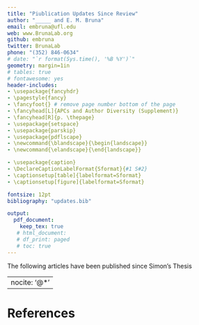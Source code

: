 ```yaml
---
title: "Piublication Updates Since Review"
author: "_____ and E. M. Bruna"
email: embruna@ufl.edu
web: www.BrunaLab.org
github: embruna
twitter: BrunaLab
phone: "(352) 846-0634"
# date: "`r format(Sys.time(), '%B %Y')`"
geometry: margin=1in
# tables: true
# fontawesome: yes
header-includes:
- \usepackage{fancyhdr}
- \pagestyle{fancy}
- \fancyfoot{} # remove page number bottom of the page
- \fancyhead[L]{APCs and Author Diversity (Supplement)}
- \fancyhead[R]{p. \thepage}
- \usepackage{setspace}
- \usepackage{parskip}
- \usepackage{pdflscape}
- \newcommand{\blandscape}{\begin{landscape}}
- \newcommand{\elandscape}{\end{landscape}}

- \usepackage{caption}
- \DeclareCaptionLabelFormat{Sformat}{#1 S#2}
- \captionsetup[table]{labelformat=Sformat}
- \captionsetup[figure]{labelformat=Sformat}

fontsize: 12pt
bibliography: "updates.bib"

output:
  pdf_document:
    keep_tex: true
   # html_document:
   # df_print: paged
   # toc: true
---
```



<!-- ```{r setup, include = FALSE} -->

<!-- knitr::opts_chunk$set(echo = FALSE,message=FALSE,warning=FALSE) -->
<!-- library(tidyverse) -->
<!-- library(gridExtra) -->
<!-- library(kableExtra) -->
<!-- # library(citr) -->
<!-- # library(RefManageR) -->

<!-- ``` -->

The following articles have been published since Simon's Thesis

---
nocite: '@*'
---



<!-- Other [@aragonEdgeTypeDetermines2015].  -->

# References {-}




